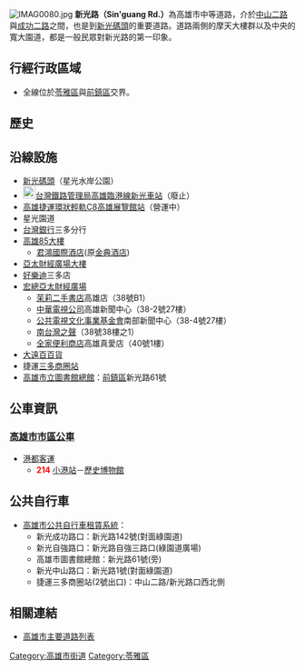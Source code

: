 {{Infobox TwRoad2
|bgcolorh= 
|colorh=
|code=
|name=新光路
|enname=Sin'guang Rd.
|level=一般道路
|length=
|sec=
|lastext=
|line=
|start=[[中山路_(高雄市區)|中山二路]]
|end=[[成功路_(高雄市)|成功二路]]
|junc=[[中華路_(高雄市)|中華路]]
|img=The parkway between the lanes on both sides of Sin'guang Road, on the left is the 85 Sky Tower.jpg
|cap=新光路兩側車道之間的園道，左方為八五大樓。
|size=
|left=
|right=
|leftlink=
|leftdirection=
|rightlink=
|rightdirection=
|SN=
|SNtype=
|SNNum=
|SN2=
|SN2type=
|SN2Num=
|SN3=
|SN3type=
|SN3Num=
}}
[[File:IMAG0080.jpg|thumb]]
'''新光路（Sin'guang Rd.）'''為高雄市中等道路，介於[[中山路_(高雄市區)|中山二路]]與[[成功路_(高雄市)|成功二路]]之間，也是到[[新光碼頭|新光碼頭]]的重要道路。道路兩側的摩天大樓群以及中央的寬大園道，都是一般民眾對新光路的第一印象。

== 行經行政區域 ==
* 全線位於[[苓雅區|苓雅區]]與[[前鎮區|前鎮區]]交界。

== 歷史 ==
{{expand section}}

== 沿線設施 ==
* [[新光碼頭|新光碼頭]]（星光水岸公園）
* [[File:ROC_Taiwan_Railways_Administration_Logo.svg|22px]][[台灣鐵路管理局|台灣鐵路管理局]][[高雄臨港線|高雄臨港線]][[新光車站|新光車站]]（廢止）
* [[高雄捷運環狀輕軌|高雄捷運環狀輕軌]][[高雄展覽館站|C8高雄展覽館站]]（營運中）
* 星光園道
* [[台灣銀行|台灣銀行]]三多分行
* [[高雄85大樓|高雄85大樓]]
** [[君鴻國際酒店|君鴻國際酒店]](原[[金典酒店|金典酒店]])
* [[亞太財經廣場大樓|亞太財經廣場大樓]]
* [[好樂迪|好樂迪]]三多店
* [[宏總亞太財經廣場|宏總亞太財經廣場]]
** [[茉莉二手書店|茉莉二手書店]]高雄店（38號B1）
** [[中華電視公司|中華電視公司]]高雄新聞中心（38-2號27樓）
** [[公共電視文化事業基金會|公共電視文化事業基金會]]南部新聞中心（38-4號27樓）
** [[飛碟聯播網|南台灣之聲]]（38號38樓之1）
** [[全家便利商店|全家便利商店]]高雄真愛店（40號1樓）
* [[遠東百貨|大遠百百貨]]
* <!-- 注释出：[[File:Kaohsiung_Metro_Logo(Logo_Only).svg|25px]] -->捷運[[三多商圈站|三多商圈站]]
* [[高雄市立圖書館總館|高雄市立圖書館總館]]：[[前鎮區|前鎮區]]新光路61號

== 公車資訊 ==
=== [[高雄市市區公車|高雄市市區公車]] ===
* [[港都客運|港都客運]]
** '''<font color="red">214</font>'''  [[小港站_(公車)|小港站]]－[[歷史博物館|歷史博物館]]
== 公共自行車 ==
* [[高雄市公共自行車租賃系統|高雄市公共自行車租賃系統]]：
** 新光成功路口：新光路142號(對面綠園道)
** 新光自強路口：新光路自強三路口(綠園道廣場)
** 高雄市圖書館總館：新光路61號(旁)
** 新光中山路口：新光路1號(對面綠園道)
** 捷運三多商圈站(2號出口)：中山二路/新光路口西北側

== 相關連結 ==
* [[高雄市主要道路列表|高雄市主要道路列表]]
{{TW-road-stub}}
{{高雄市重要道路}}
{{高雄多功能經貿園區}}
[[Category:高雄市街道|Category:高雄市街道]]
[[Category:苓雅區|Category:苓雅區]]